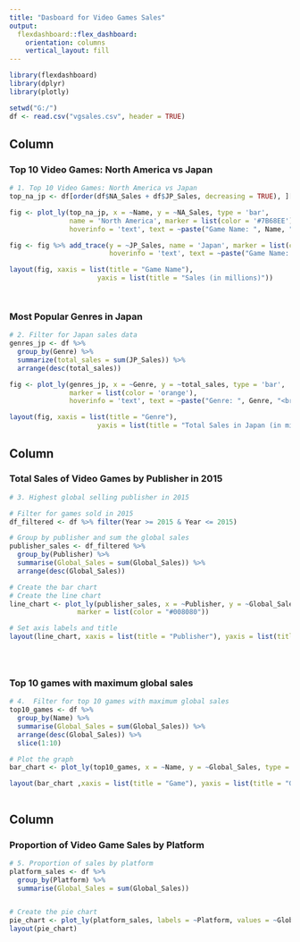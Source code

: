 ---
title: "Dasboard for Video Games Sales"
output: 
  flexdashboard::flex_dashboard:
    orientation: columns
    vertical_layout: fill
---

```{r setup, include=FALSE}
library(flexdashboard)
library(dplyr)
library(plotly)

setwd("G:/")
df <- read.csv("vgsales.csv", header = TRUE)
```

Column {data-width=600}
-----------------------------------------------------------------------

### Top 10 Video Games: North America vs Japan

```{r}
# 1. Top 10 Video Games: North America vs Japan
top_na_jp <- df[order(df$NA_Sales + df$JP_Sales, decreasing = TRUE), ][1:10, ]

fig <- plot_ly(top_na_jp, x = ~Name, y = ~NA_Sales, type = 'bar',
               name = 'North America', marker = list(color = '#7B68EE'),
               hoverinfo = 'text', text = ~paste("Game Name: ", Name, "<br>Sales in North America: ", NA_Sales))

fig <- fig %>% add_trace(y = ~JP_Sales, name = 'Japan', marker = list(color = '#FFD700'),
                         hoverinfo = 'text', text = ~paste("Game Name: ", Name, "<br>Sales in Japan: ", JP_Sales))

layout(fig, xaxis = list(title = "Game Name"),
                      yaxis = list(title = "Sales (in millions)"))




```


### Most Popular Genres in Japan

```{r}
# 2. Filter for Japan sales data
genres_jp <- df %>%
  group_by(Genre) %>%
  summarize(total_sales = sum(JP_Sales)) %>%
  arrange(desc(total_sales))

fig <- plot_ly(genres_jp, x = ~Genre, y = ~total_sales, type = 'bar',
               marker = list(color = 'orange'),
               hoverinfo = 'text', text = ~paste("Genre: ", Genre, "<br>Total Sales in Japan: ", total_sales))

layout(fig, xaxis = list(title = "Genre"),
                      yaxis = list(title = "Total Sales in Japan (in millions)"))


```

Column {data-width=350}
-----------------------------------------------------------------------

### Total Sales of Video Games by Publisher in 2015

```{r}
# 3. Highest global selling publisher in 2015

# Filter for games sold in 2015
df_filtered <- df %>% filter(Year >= 2015 & Year <= 2015)

# Group by publisher and sum the global sales
publisher_sales <- df_filtered %>% 
  group_by(Publisher) %>% 
  summarise(Global_Sales = sum(Global_Sales)) %>% 
  arrange(desc(Global_Sales))

# Create the bar chart
# Create the line chart
line_chart <- plot_ly(publisher_sales, x = ~Publisher, y = ~Global_Sales, type = "scatter", mode = "lines+markers",
                 marker = list(color = "#008080"))

# Set axis labels and title
layout(line_chart, xaxis = list(title = "Publisher"), yaxis = list(title = "Total Sales (millions)"))





```
### Top 10 games with maximum global sales
```{r}
# 4.  Filter for top 10 games with maximum global sales
top10_games <- df %>% 
  group_by(Name) %>% 
  summarise(Global_Sales = sum(Global_Sales)) %>% 
  arrange(desc(Global_Sales)) %>% 
  slice(1:10)

# Plot the graph
bar_chart <- plot_ly(top10_games, x = ~Name, y = ~Global_Sales, type = "bar", color = "set2")

layout(bar_chart ,xaxis = list(title = "Game"), yaxis = list(title = "Global Sales"))



```

Column {data-width=350}
-----------------------------------------------------------------------
### Proportion of Video Game Sales by Platform
```{r}
# 5. Proportion of sales by platform
platform_sales <- df %>% 
  group_by(Platform) %>% 
  summarise(Global_Sales = sum(Global_Sales))


# Create the pie chart
pie_chart <- plot_ly(platform_sales, labels = ~Platform, values = ~Global_Sales, type = "pie")
layout(pie_chart)

```

